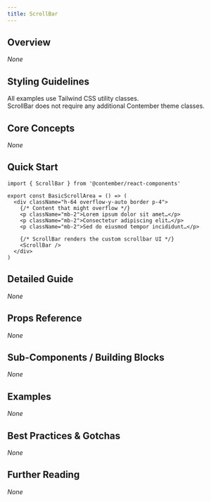 ```yaml
---
title: ScrollBar
---
```


<!-- Edited by human: false -->
<!-- Examples count: 0 -->
<!-- Source examples: 0 -->
<!-- Playground examples: 0 -->
<!-- External examples: 0 -->
<!-- Import examples: 0 -->

## Overview
_None_

## Styling Guidelines
All examples use Tailwind CSS utility classes.  
ScrollBar does not require any additional Contember theme classes.

## Core Concepts
_None_

## Quick Start
```tsx
import { ScrollBar } from '@contember/react-components'

export const BasicScrollArea = () => (
  <div className="h-64 overflow-y-auto border p-4">
    {/* Content that might overflow */}
    <p className="mb-2">Lorem ipsum dolor sit amet…</p>
    <p className="mb-2">Consectetur adipiscing elit…</p>
    <p className="mb-2">Sed do eiusmod tempor incididunt…</p>

    {/* ScrollBar renders the custom scrollbar UI */}
    <ScrollBar />
  </div>
)
```

## Detailed Guide
_None_

## Props Reference
_None_

## Sub-Components / Building Blocks
_None_

## Examples
_None_

## Best Practices & Gotchas
_None_

## Further Reading
_None_

<!-- End of Generated Documentation -->